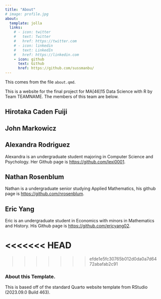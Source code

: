 ```yaml
---
title: "About"
# image: profile.jpg
about:
  template: jolla
  links:
    # - icon: twitter
    #   text: Twitter
    #   href: https://twitter.com
    # - icon: linkedin
    #   text: LinkedIn
    #   href: https://linkedin.com
    - icon: github
      text: Github
      href: https://github.com/sussmanbu/
---
```


This comes from the file `about.qmd`.

This is a website for the final project for MA\[46\]15 Data Science with R by Team TEAMNAME. The members of this team are below.

## Hirotaka Caden Fuiji

## John Markowicz

## Alexandra Rodriguez

Alexandra is an undergraduate student majoring in Computer Science and Psychology. Her Github page is <https://github.com/lexi0001>.

## Nathan Rosenblum

Nathan is a undergraduate senior studying Applied Mathematics, his github page is <https://github.com/nrosenblum>.

## Eric Yang

Eric is an undergraduate student in Economics with minors in Mathematics and History. His Github page is <https://github.com/ericyang02>.

<<<<<<< HEAD
=======

>>>>>>> efde1e5fc30765b012d0da0a7d6472abafab2c91
<!-- Please leave in the information below -->

### About this Template.

This is based off of the standard Quarto website template from RStudio (2023.09.0 Build 463).
